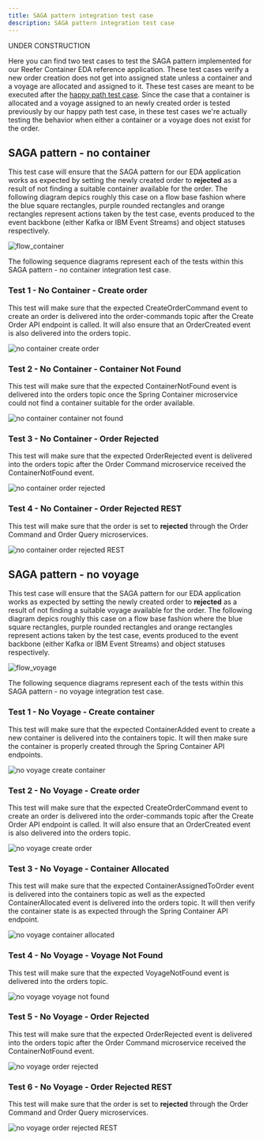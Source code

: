 ```yaml
---
title: SAGA pattern integration test case
description: SAGA pattern integration test case
---
```


<InlineNotification kind="warning">
UNDER CONSTRUCTION
</InlineNotification>

Here you can find two test cases to test the SAGA pattern implemented for our Reefer Container EDA reference application. These test cases verify a new order creation does not get into assigned state unless a container and a voyage are allocated and assigned to it. These test cases are meant to be executed after the [happy path test case](../happy-path/). Since the case that a container is allocated and a voyage assigned to an newly created order is tested previously by our happy path test case, in these test cases we're actually testing the behavior when either a container or  a voyage does not exist for the order.

## SAGA pattern - no container

This test case will ensure that the SAGA pattern for our EDA application works as expected by setting the newly created order to **rejected** as a result of not finding a suitable container available for the order. The following diagram depics roughly this case on a flow base fashion where the blue square rectangles, purple rounded rectangles and orange rectangles represent actions taken by the test case, events produced to the event backbone (either Kafka or IBM Event Streams) and object statuses respectively.

![flow_container](images_no_container/Slide1.png)

The following sequence diagrams represent each of the tests within this SAGA pattern - no container integration test case.

### Test 1 - No Container - Create order

This test will make sure that the expected CreateOrderCommand event to create an order is delivered into the order-commands topic after the Create Order API endpoint is called. It will also ensure that an OrderCreated event is also delivered into the orders topic.

![no container create order](images_no_container/Slide2.png)

### Test 2 - No Container - Container Not Found

This test will make sure that the expected ContainerNotFound event is delivered into the orders topic once the Spring Container microservice could not find a container suitable for the order available.

![no container container not found](images_no_container/Slide3.png)

### Test 3 - No Container - Order Rejected

This test will make sure that the expected OrderRejected event is delivered into the orders topic after the Order Command microservice received the ContainerNotFound event.

![no container order rejected](images_no_container/Slide4.png)

### Test 4 - No Container - Order Rejected REST

This test will make sure that the order is set to **rejected** through the Order Command and Order Query microservices.

![no container order rejected REST](images_no_container/Slide5.png)

## SAGA pattern - no voyage

This test case will ensure that the SAGA pattern for our EDA application works as expected by setting the newly created order to **rejected** as a result of not finding a suitable voyage available for the order. The following diagram depics roughly this case on a flow base fashion where the blue square rectangles, purple rounded rectangles and orange rectangles represent actions taken by the test case, events produced to the event backbone (either Kafka or IBM Event Streams) and object statuses respectively.

![flow_voyage](images_no_voyage/Slide1.png)

The following sequence diagrams represent each of the tests within this SAGA pattern - no voyage integration test case.


### Test 1 - No Voyage - Create container

This test will make sure that the expected ContainerAdded event to create a new container is delivered into the containers topic. It will then make sure the container is properly created through the Spring Container API endpoints.

![no voyage create container](images_no_voyage/Slide2.png)

### Test 2 - No Voyage - Create order

This test will make sure that the expected CreateOrderCommand event to create an order is delivered into the order-commands topic after the Create Order API endpoint is called. It will also ensure that an OrderCreated event is also delivered into the orders topic.

![no voyage create order](images_no_voyage/Slide3.png)

### Test 3 - No Voyage - Container Allocated

This test will make sure that the expected ContainerAssignedToOrder event is delivered into the containers topic as well as the expected ContainerAllocated event is delivered into the orders topic. It will then verify the container state is as expected through the Spring Container API endpoint.

![no voyage container allocated](images_no_voyage/Slide4.png)

### Test 4 - No Voyage - Voyage Not Found

This test will make sure that the expected VoyageNotFound event is delivered into the orders topic.

![no voyage voyage not found](images_no_voyage/Slide5.png)

### Test 5 - No Voyage - Order Rejected

This test will make sure that the expected OrderRejected event is delivered into the orders topic after the Order Command microservice received the ContainerNotFound event.

![no voyage order rejected](images_no_voyage/Slide6.png)

### Test 6 - No Voyage - Order Rejected REST

This test will make sure that the order is set to **rejected** through the Order Command and Order Query microservices.

![no voyage order rejected REST](images_no_voyage/Slide7.png)
